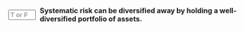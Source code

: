 ::: {.question-block}

<form onsubmit="event.preventDefault(); checkAnswerBox('module2_tf_q8','F')" style="display: flex; align-items: center; gap: 8px;">
<input type="text" id="module2_tf_q8" name="module2_tf_q8" maxlength="1" placeholder="T or F"
         style="width: 55px;" data-correct-answer="F" /> <label for="module2_tf_q8"><strong>Systematic risk can be diversified away by holding a well-diversified portfolio of assets.</strong></label>
</form>

<div id="feedback-module2_tf_q8" class="feedback" data-status="" style="display:none;">
The sentence is FALSE. Systematic risk (or market risk) affects the entire market and cannot be eliminated through diversification. It is unsystematic risk that can be diversified away.
</div>
:::
